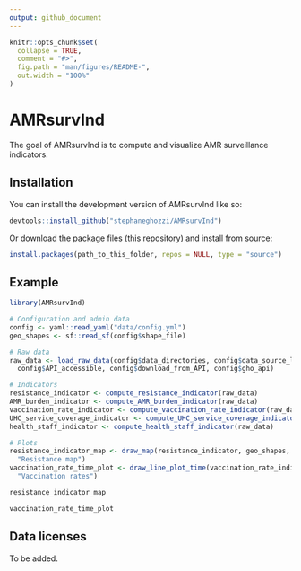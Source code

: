 ```yaml
---
output: github_document
---
```


<!-- README.md is generated from README.Rmd. Please edit that file -->

```r
knitr::opts_chunk$set(
  collapse = TRUE,
  comment = "#>",
  fig.path = "man/figures/README-",
  out.width = "100%"
)
```

# AMRsurvInd

<!-- badges: start -->
<!-- badges: end -->

The goal of AMRsurvInd is to compute and visualize AMR surveillance indicators.

## Installation

You can install the development version of AMRsurvInd like so:

``` r
devtools::install_github("stephaneghozzi/AMRsurvInd")
```

Or download the package files (this repository) and install from source:

``` r
install.packages(path_to_this_folder, repos = NULL, type = "source")
```

## Example

```r
library(AMRsurvInd)

# Configuration and admin data
config <- yaml::read_yaml("data/config.yml")
geo_shapes <- sf::read_sf(config$shape_file)

# Raw data
raw_data <- load_raw_data(config$data_directories, config$data_source_list,
  config$API_accessible, config$download_from_API, config$gho_api)

# Indicators
resistance_indicator <- compute_resistance_indicator(raw_data)
AMR_burden_indicator <- compute_AMR_burden_indicator(raw_data)
vaccination_rate_indicator <- compute_vaccination_rate_indicator(raw_data)
UHC_service_coverage_indicator <- compute_UHC_service_coverage_indicator(raw_data)
health_staff_indicator <- compute_health_staff_indicator(raw_data)

# Plots
resistance_indicator_map <- draw_map(resistance_indicator, geo_shapes, 
  "Resistance map")
vaccination_rate_time_plot <- draw_line_plot_time(vaccination_rate_indicator, 
  "Vaccination rates")
```

```r
resistance_indicator_map
```

```r
vaccination_rate_time_plot
```


## Data licenses

To be added.
